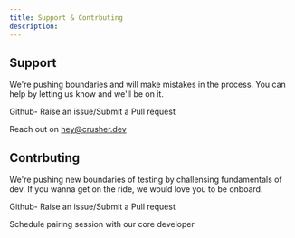 ```yaml
---
title: Support & Contrbuting
description:
---
```




## Support

We're pushing boundaries and will make mistakes in the process. You can help by letting us know and we'll be on it.

Github- Raise an issue/Submit a Pull request

Reach out on hey@crusher.dev


## Contrbuting

We're pushing new boundaries of testing by challensing fundamentals of dev. If you
wanna get on the ride, we would love you to be onboard.

Github- Raise an issue/Submit a Pull request

Schedule pairing session with our core developer